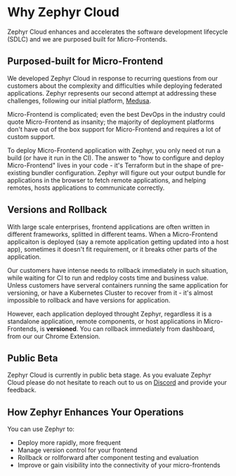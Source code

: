 
# Why Zephyr Cloud

Zephyr Cloud enhances and accelerates the software development lifecycle (SDLC) and we are purposed built for Micro-Frontends. 


## Purposed-built for Micro-Frontend

We developed Zephyr Cloud in response to recurring questions from our customers about the complexity and difficulties while deploying federated applications. Zephyr represents our second attempt at addressing these challenges, following our initial platform, [Medusa](https://medusa.codes/).

Micro-Frontend is complicated; even the best DevOps in the industry could quote Micro-Frontend as insanity; the majority of deployment platforms don't have out of the box support for Micro-Frontend and requires a lot of custom support. 

To deploy Micro-Frontend application with Zephyr, you only need ot run a build (or have it run in the CI). The answer to "how to configure and deploy Micro-Frontend" lives in your code - it's Terraform but in the shape of pre-existing bundler configuration. Zephyr will figure out your output bundle for applications in the browser to fetch remote applications, and helping remotes, hosts applications to communicate correctly. 



## Versions and Rollback 

With large scale enterprises, frontend applications are often written in different frameworks, splitted in different teams. When a Micro-Frontend applicaiton is deployed (say a remote application getting updated into a host app), sometimes it doesn't fit requirement, or it breaks other parts of the application. 

Our customers have intense needs to rollback immediately in such situation, while waiting for CI to run and redploy costs time and business value. Unless customers have serveral containers running the same application for versioning, or have a Kubernetes Cluster to recover from it - it's almost impossible to rollback and have versions for application. 

However, each application deployed throught Zephyr, regardless it is a standalone application, remote components, or host applications in Micro-Frontends, is **versioned**. You can rollback immediately from dashboard, from our our Chrome Extension. 


## Public Beta

Zephyr Cloud is currently in public beta stage. As you evaluate Zephyr Cloud please do not hesitate to reach out to us on [Discord](https://zephyr-cloud.io/discord) and provide your feedback.


## How Zephyr Enhances Your Operations

You can use Zephyr to:
* Deploy more rapidly, more frequent
* Manage version control for your frontend
* Rollback or rollforward after component testing and evaluation
* Improve or gain visibility into the connectivity of your micro-frontends

